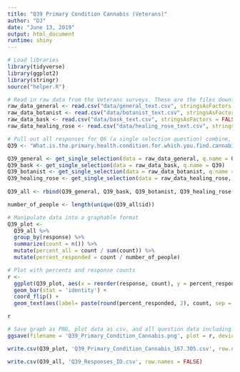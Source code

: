 ```yaml
---
title: "Q39 Primary Condition Cannabis (Veterans)"
author: "DJ"
date: "June 13, 2019"
output: html_document
runtime: shiny
---
```


```r
# Load libraries
library(tidyverse)
library(ggplot2)
library(stringr)
source("helper.R")
```

```r
# Read in raw data from the Veterans surveys. These are the files downloaded from survey monkey saved as a .csv
raw_data_general <- read.csv("data/general_text.csv", stringsAsFactors = FALSE)
raw_data_botanist <- read.csv("data/botanist_text.csv", stringsAsFactors = FALSE)
raw_data_bask <- read.csv("data/bask_text.csv", stringsAsFactors = FALSE)
raw_data_healing_rose <- read.csv("data/healing_rose_text.csv", stringsAsFactors = FALSE)
```

```r
# Pull out all responses for Q6 (a single selection question) combine, then determine 'question n'
Q39 <- "What.is.the.primary.health.condition.for.which.you.find.cannabis.to.be.helpful...Please.select.one."

Q39_general <- get_single_selection(data = raw_data_general, q.name = Q39)
Q39_bask <- get_single_selection(data = raw_data_bask, q.name = Q39)
Q39_botanist <- get_single_selection(data = raw_data_botanist, q.name = Q39)
Q39_healing_rose <- get_single_selection(data = raw_data_healing_rose, q.name = Q39)
  
Q39_all <- rbind(Q39_general, Q39_bask, Q39_botanist, Q39_healing_rose )

number_of_people <- length(unique(Q39_all$id))
```

```r
# Manipulate data into a graphable format
Q39_plot <- 
  Q39_all %>%
  group_by(response) %>%
  summarize(count = n()) %>%
  mutate(percent_all = count / sum(count)) %>%
  mutate(percent_responded = count / number_of_people)
```

```r
# Plot with percents and response counts
r <- 
  ggplot(Q39_plot, aes(x = reorder(response, count), y = percent_responded)) +
  geom_bar(stat = 'identity') +
  coord_flip() +
  geom_text(aes(label= paste(round(percent_responded, 2), count, sep = "***")))

r
```

```r
# Save graph as PNG, plot data as csv, and all question data including response IDs as csv (save question n and N at end of plot file as "_x.x")
ggsave(filename = 'Q39_Primary_Condition_Cannabis.png', plot = r, device = 'png')

write.csv(Q39_plot, 'Q39_Primary_Condition_Cannabis_167.305.csv', row.names = FALSE)

write.csv(Q39_all, 'Q39_Responses_ID.csv', row.names = FALSE)
```
